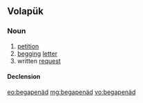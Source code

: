==Volapük==

===Noun===
{{vo-noun}}

# [[petition]]
# [[begging]] [[letter]]
# written [[request]]

====Declension====
{{vo-decl-noun}}

[[eo:begapenäd]]
[[mg:begapenäd]]
[[vo:begapenäd]]